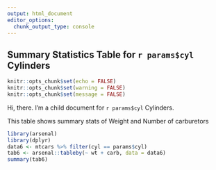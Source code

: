 ```yaml
---
output: html_document
editor_options: 
  chunk_output_type: console
---
```

## Summary Statistics Table for `r params$cyl` Cylinders

```r
knitr::opts_chunk$set(echo = FALSE)
knitr::opts_chunk$set(warning = FALSE)
knitr::opts_chunk$set(message = FALSE)
```

Hi, there. I'm a child document for `r params$cyl` Cylinders.

This table shows summary stats of Weight and Number of carburetors

```r
library(arsenal)
library(dplyr)
data6 <- mtcars %>% filter(cyl == params$cyl)
tab6 <- arsenal::tableby(~ wt + carb, data = data6)
summary(tab6)
```